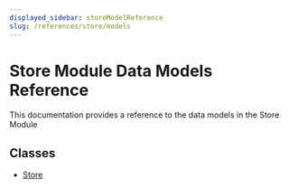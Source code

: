 ```yaml
---
displayed_sidebar: storeModelReference
slug: /references/store/models
---
```



# Store Module Data Models Reference

This documentation provides a reference to the data models in the Store Module

## Classes

- [Store](../../store_models/classes/store_models.Store/page.mdx)
